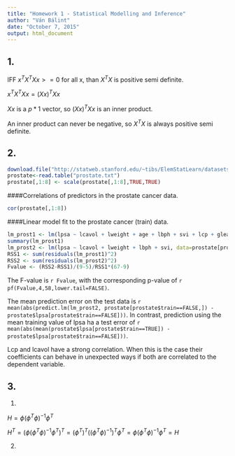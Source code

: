 ```yaml
---
title: "Homework 1 - Statistical Modelling and Inference"
author: "Ván Bálint"
date: "October 7, 2015"
output: html_document
---
```


## 1.

IFF $x^{T}X^{T}Xx>=0$ for all x, than $X^{T}X$ is positive semi definite.

$x^{T}X^{T}Xx=(Xx)^{T}Xx$

$Xx$ is a $p*1$ vector, so $(Xx)^{T}Xx$ is an inner product.

An inner product can never be negative, so $X^{T}X$ is always positive semi definite.

## 2.
```r
download.file("http://statweb.stanford.edu/~tibs/ElemStatLearn/datasets/prostate.data", "prostate.txt")
prostate<-read.table("prostate.txt")
prostate[,1:8] <- scale(prostate[,1:8],TRUE,TRUE)
```

####Correlations of predictors in the prostate cancer data.
```r
cor(prostate[,1:8])
```

####Linear model fit to the prostate cancer (train) data.
```r
lm_prost1 <- lm(lpsa ~ lcavol + lweight + age + lbph + svi + lcp + gleason + pgg45, data=prostate[prostate$train==TRUE,])
summary(lm_prost1)
lm_prost2 <- lm(lpsa ~ lcavol + lweight + lbph + svi, data=prostate[prostate$train==TRUE,])
RSS1 <- sum(residuals(lm_prost1)^2)
RSS2 <- sum(residuals(lm_prost2)^2)
Fvalue <- (RSS2-RSS1)/(9-5)/RSS1*(67-9)
```
The F-value is `r Fvalue`, with the corresponding p-value of `r pf(Fvalue,4,58,lower.tail=FALSE)`.

The mean prediction error on the test data is `r mean(abs(predict.lm(lm_prost2, prostate[prostate$train==FALSE,]) - prostate$lpsa[prostate$train==FALSE]))`. In contrast, prediction using the mean training value of lpsa ha a test error of `r mean(abs(mean(prostate$lpsa[prostate$train==TRUE]) - prostate$lpsa[prostate$train==FALSE]))`.

Lcp and lcavol have a strong correlation. When this is the case their coefficients can behave in unexpected ways if both are correlated to the dependent variable.

## 3.

1.

$H=\phi(\phi^{T}\phi)^{-1}\phi^{T}$

$H^{T}=(\phi(\phi^{T}\phi)^{-1}\phi^{T})^{T}=(\phi^{T})^{T}((\phi^{T}\phi)^{-1})^{T}\phi^{T}=\phi(\phi^{T}\phi)^{-1}\phi^{T}=H$

2.


